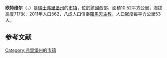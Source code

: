 {{地图误译/用户误译-法语|issue=奥特维尔}}
{{noteTA|G1=法国地名}}
{{Infobox Switzerland municipality}}
'''欧特维尔'''（{{lang-fr|Hauteville}}，{{IPA-fr|otvil}}）是[[瑞士|瑞士]][[弗里堡州|弗里堡州]]的[[市镇_(法国)|市镇]]，位於該國西部，面積10.52平方公里，海拔高度717米，2011年人口562，八成人口信奉[[羅馬天主教|羅馬天主教]]，人口密度每平方公里53人。

== 参考文献 ==
{{Reflist}}

{{Switzerland-geo-stub}}
[[Category:弗里堡州的市镇|Category:弗里堡州的市镇]]
